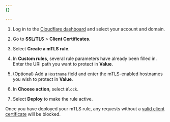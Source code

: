 ```yaml
---
{}

---
```


1. Log in to the [Cloudflare dashboard](https://dash.cloudflare.com) and select your account and domain.

2. Go to **SSL/TLS** > **Client Certificates**.

3. Select **Create a mTLS rule**.

4. In **Custom rules**, several rule parameters have already been filled in. Enter the URI path you want to protect in **Value**.

5. (Optional) Add a `Hostname` field and enter the mTLS-enabled hostnames you wish to protect in **Value**.

6. In **Choose action**, select `Block`.

7. Select **Deploy** to make the rule active.

Once you have deployed your mTLS rule, any requests without a [valid client certificate](/ssl/client-certificates/) will be blocked.
